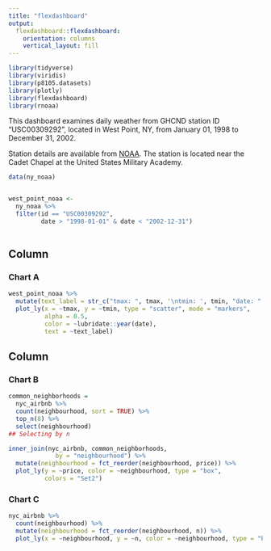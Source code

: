```yaml
---
title: "flexdashboard"
output: 
  flexdashboard::flexdashboard:
    orientation: columns
    vertical_layout: fill
---
```



```r
library(tidyverse)
library(viridis)
library(p8105.datasets)
library(plotly)
library(flexdashboard)
library(rnoaa)
```

This dashboard examines daily weather from GHCND station ID "USC00309292", located in West Point, NY, from January 01, 1998 to December 31, 2002.  

Station details are available from [NOAA](https://www.ncdc.noaa.gov/cdo-web/datasets/GHCND/stations/GHCND:USC00309292/detail). The station is located near the Cadet Chapel at the United States Military Academy.


```r

data(ny_noaa)


west_point_noaa <- 
  ny_noaa %>%
  filter(id == "USC00309292",
         date > "1998-01-01" & date < "2002-12-31")
  
```

Column {data-width=650}
-----------------------------------------------------------------------

### Chart A

```r

west_point_noaa %>%
  mutate(text_label = str_c("tmax: ", tmax, '\ntmin: ', tmin, "date: " = date)) %>% 
  plot_ly(x = ~tmax, y = ~tmin, type = "scatter", mode = "markers",
          alpha = 0.5, 
          color = ~lubridate::year(date),
          text = ~text_label)

```

Column {data-width=350}
-----------------------------------------------------------------------

### Chart B

```r
common_neighborhoods =
  nyc_airbnb %>% 
  count(neighbourhood, sort = TRUE) %>% 
  top_n(8) %>% 
  select(neighbourhood)
## Selecting by n

inner_join(nyc_airbnb, common_neighborhoods,
             by = "neighbourhood") %>% 
  mutate(neighbourhood = fct_reorder(neighbourhood, price)) %>% 
  plot_ly(y = ~price, color = ~neighbourhood, type = "box",
          colors = "Set2")
```

### Chart C

```r
nyc_airbnb %>% 
  count(neighbourhood) %>% 
  mutate(neighbourhood = fct_reorder(neighbourhood, n)) %>% 
  plot_ly(x = ~neighbourhood, y = ~n, color = ~neighbourhood, type = "bar")
```
